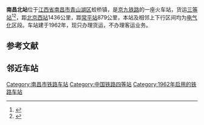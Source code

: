 {{Infobox China railway station
|车站名称=南昌北站
|图片=201705 Station building of Nanchangbei Station.jpg
|图片介绍= 南昌北站房
|其他名称= 
|车站拼音= Nanchangbei
|英文名称= Nanchangbei Railway Station<ref>{{Cite web |url=http://news.sina.com.cn/o/2012-09-18/080725196193.shtml |title=铁道部:火车站名含"东西南北"统一改用拼音 |accessdate=2016-06-10 |archive-date=2017-07-30 |archive-url=https://web.archive.org/web/20170730073100/http://news.sina.com.cn/o/2012-09-18/080725196193.shtml |dead-url=no }}</ref><ref>{{cite journal |author=[[铁道部运输局|铁道部运输局]] |journal = 铁路客货运输专刊 |year=2012 |issue=4 |title = 关于明确铁路车站站名英文译法的通知 |id = 运营运调电[2012]1911号 |page = 6}}</ref>
|车站代码 = 25400<ref>{{cite book |title=中华人民共和国铁路车站代码(GB/T 10302-2010)  |author= |publisher=中国标准出版社 |year=2010年11月1日 |isbn=155066140495 |ignore-isbn-error=true |pages=25 }}</ref>
|电报码= NBG<ref>{{Cite web |url=http://yupiao.info/station/%E5%8D%97%E6%98%8C%E5%8C%97/ |title=南昌北站 车站资料 |access-date=2013-10-17 |archive-date=2020-07-21 |archive-url=https://web.archive.org/web/20200721150940/http://yupiao.info/station/%E5%8D%97%E6%98%8C%E5%8C%97/ |dead-url=no }}</ref>
|拼音码= NCB
|车站类型= 货运站
|始建时间= 1962年
|开通运营= 
|车站地址= [[江西省|江西省]][[南昌市|南昌市]][[青山湖区|青山湖区]]
|坐标= {{Coord|28.74395|N|115.86043|E|format=dms|display=inline,title|type:railwaystation_region:CN}}
|归属= [[南昌局集团|南昌局集团]][[南昌车务段|南昌车务段]]<ref>{{Cite web |url=http://www.chinanews.com/tp/2013/06-24/4963953.shtml |title=南铁延伸海铁联运链条 有效提升运输效率 |access-date=2015-10-13 |archive-date=2020-07-21 |archive-url=https://web.archive.org/web/20200721150954/http://www.chinanews.com/tp/2013/06-24/4963953.shtml |dead-url=no }}</ref>
|使用状态= 使用中
|线路= [[京九铁路|京九铁路]] 
|车站等级= [[三等站_(中鐵)|三等站]]
|月台数目= 2
|侧式站台=<!--車站島式月臺的數目，此參數可選-->
|岛式站台=<!--車站月臺面的數目，此參數可選-->
|站台面= 3
|股道数目 = 7
|正线= 2
|到发线= 3
|其它线= 2
|网站=
|route_map = {{南昌市铁路车站RDT/南昌北站}}
}} 
'''南昌北站'''位于[[江西省|江西省]][[南昌市|南昌市]][[青山湖区|青山湖区]]蛟桥镇，是[[京九铁路|京九铁路]]的一座火车站，货运[[三等站_(中鐵)|三等站]]<ref>{{cite book |title=中国铁路地图集 |author= |year=2012年2月1日 |publisher=中国铁道出版社 |isbn=978-7-1131-3840-0}}</ref><ref>{{cite book |title=江西省军民两用交通地图册 |author=星球地图出版社 |year=2012 |publisher=星球地图出版社 |isbn=978-7-5471-0205-3}}</ref>，距[[北京西站|北京西站]]1436公里，距[[常平站|常平站]]879公里，本站及相邻上下行区间均为[[电气化|电气化]]区段。车站建于1962年，现只办理货运，不办理客运业务。

== 参考文献 ==
{{commonscat|Nanchangbei Raiwlay Station}}
{{Reflist|colwidth=30em}}

== 邻近车站 ==
{{Start rail box|[[中国铁路|中国铁路]]}} 
{{s-inop|[[乐化站|乐化站]]|{{站|北京西}}方向}}
{{s-line|[[京九铁路|京九铁路]]<br />← {{0}}9km 南昌北站 11km →}}
{{s-inop|[[南昌站二场|南昌站二场]]|{{站|常平}}方向}}
{{End box}}

{{京九铁路}}
{{南昌车务段}}
[[Category:南昌市铁路车站|Category:南昌市铁路车站]]
[[Category:中国铁路四等站|Category:中国铁路四等站]]
[[Category:1962年启用的铁路车站|Category:1962年启用的铁路车站]]